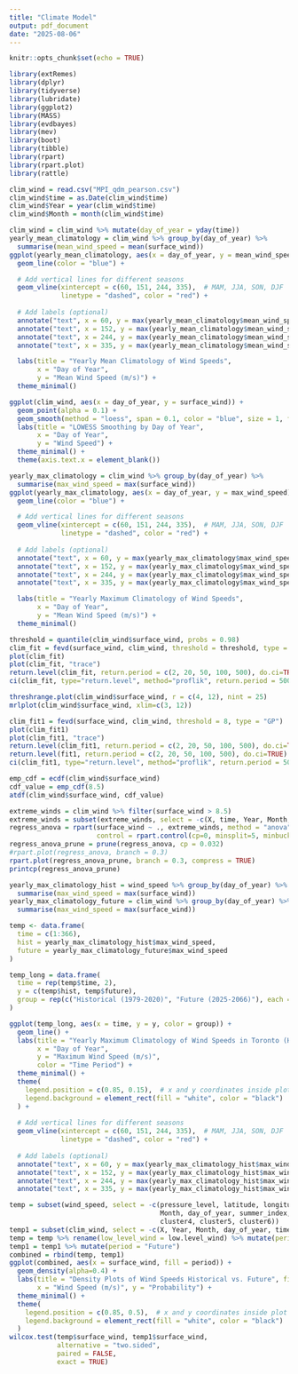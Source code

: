 ```yaml
---
title: "Climate Model"
output: pdf_document
date: "2025-08-06"
---
```


```r
knitr::opts_chunk$set(echo = TRUE)
```

```r
library(extRemes)
library(dplyr)
library(tidyverse)
library(lubridate)
library(ggplot2)
library(MASS)
library(evdbayes)
library(mev)
library(boot)
library(tibble)
library(rpart)
library(rpart.plot)
library(rattle)
```

```r
clim_wind = read.csv("MPI_qdm_pearson.csv")
clim_wind$time = as.Date(clim_wind$time)
clim_wind$Year = year(clim_wind$time)
clim_wind$Month = month(clim_wind$time)
```

```r
clim_wind = clim_wind %>% mutate(day_of_year = yday(time))
yearly_mean_climatology = clim_wind %>% group_by(day_of_year) %>% 
  summarise(mean_wind_speed = mean(surface_wind))
ggplot(yearly_mean_climatology, aes(x = day_of_year, y = mean_wind_speed)) +
  geom_line(color = "blue") +

  # Add vertical lines for different seasons
  geom_vline(xintercept = c(60, 151, 244, 335),  # MAM, JJA, SON, DJF
             linetype = "dashed", color = "red") +
  
  # Add labels (optional)
  annotate("text", x = 60, y = max(yearly_mean_climatology$mean_wind_speed), label = "MAM", angle = 90, vjust = -0.5) +
  annotate("text", x = 152, y = max(yearly_mean_climatology$mean_wind_speed), label = "JJA", angle = 90, vjust = -0.5) +
  annotate("text", x = 244, y = max(yearly_mean_climatology$mean_wind_speed), label = "SON", angle = 90, vjust = -0.5) +
  annotate("text", x = 335, y = max(yearly_mean_climatology$mean_wind_speed), label = "DJF", angle = 90, vjust = -0.5) +

  labs(title = "Yearly Mean Climatology of Wind Speeds",
       x = "Day of Year",
       y = "Mean Wind Speed (m/s)") +
  theme_minimal()
```

```r
ggplot(clim_wind, aes(x = day_of_year, y = surface_wind)) + 
  geom_point(alpha = 0.1) +
  geom_smooth(method = "loess", span = 0.1, color = "blue", size = 1, fill = "lightblue", se = TRUE) +
  labs(title = "LOWESS Smoothing by Day of Year",
       x = "Day of Year",
       y = "Wind Speed") + 
  theme_minimal() + 
  theme(axis.text.x = element_blank())
```

```r
yearly_max_climatology = clim_wind %>% group_by(day_of_year) %>% 
  summarise(max_wind_speed = max(surface_wind))
ggplot(yearly_max_climatology, aes(x = day_of_year, y = max_wind_speed)) +
  geom_line(color = "blue") +

  # Add vertical lines for different seasons
  geom_vline(xintercept = c(60, 151, 244, 335),  # MAM, JJA, SON, DJF
             linetype = "dashed", color = "red") +
  
  # Add labels (optional)
  annotate("text", x = 60, y = max(yearly_max_climatology$max_wind_speed), label = "MAM", angle = 90, vjust = -0.5) +
  annotate("text", x = 152, y = max(yearly_max_climatology$max_wind_speed), label = "JJA", angle = 90, vjust = -0.5) +
  annotate("text", x = 244, y = max(yearly_max_climatology$max_wind_speed), label = "SON", angle = 90, vjust = -0.5) +
  annotate("text", x = 335, y = max(yearly_max_climatology$max_wind_speed), label = "DJF", angle = 90, vjust = -0.5) +

  labs(title = "Yearly Maximum Climatology of Wind Speeds",
       x = "Day of Year",
       y = "Mean Wind Speed (m/s)") +
  theme_minimal()
```

```r
threshold = quantile(clim_wind$surface_wind, probs = 0.98)
clim_fit = fevd(surface_wind, clim_wind, threshold = threshold, type = "GP")
plot(clim_fit)
plot(clim_fit, "trace")
return.level(clim_fit, return.period = c(2, 20, 50, 100, 500), do.ci=TRUE)
ci(clim_fit, type="return.level", method="proflik", return.period = 500, xrange = c(14, 23), verbose = TRUE)
```

```r
threshrange.plot(clim_wind$surface_wind, r = c(4, 12), nint = 25)
mrlplot(clim_wind$surface_wind, xlim=c(3, 12))
```

```r
clim_fit1 = fevd(surface_wind, clim_wind, threshold = 8, type = "GP")
plot(clim_fit1)
plot(clim_fit1, "trace")
return.level(clim_fit1, return.period = c(2, 20, 50, 100, 500), do.ci=TRUE)
return.level(fit1, return.period = c(2, 20, 50, 100, 500), do.ci=TRUE)
ci(clim_fit1, type="return.level", method="proflik", return.period = 500, xrange = c(15, 23), verbose = TRUE)
```

```r
emp_cdf = ecdf(clim_wind$surface_wind)
cdf_value = emp_cdf(8.5)
atdf(clim_wind$surface_wind, cdf_value)
```

```r
extreme_winds = clim_wind %>% filter(surface_wind > 8.5)
extreme_winds = subset(extreme_winds, select = -c(X, time, Year, Month, day_of_year))
regress_anova = rpart(surface_wind ~ ., extreme_winds, method = "anova", 
                      control = rpart.control(cp=0, minsplit=5, minbucket=5, maxcompete=0, maxsurrogate=0))
regress_anova_prune = prune(regress_anova, cp = 0.032)
#rpart.plot(regress_anova, branch = 0.3)
rpart.plot(regress_anova_prune, branch = 0.3, compress = TRUE)
printcp(regress_anova_prune)
```

```r
yearly_max_climatology_hist = wind_speed %>% group_by(day_of_year) %>% 
  summarise(max_wind_speed = max(surface_wind))
yearly_max_climatology_future = clim_wind %>% group_by(day_of_year) %>% 
  summarise(max_wind_speed = max(surface_wind))

temp <- data.frame(
  time = c(1:366),
  hist = yearly_max_climatology_hist$max_wind_speed,
  future = yearly_max_climatology_future$max_wind_speed
)

temp_long = data.frame(
  time = rep(temp$time, 2),
  y = c(temp$hist, temp$future),
  group = rep(c("Historical (1979-2020)", "Future (2025-2066)"), each = 366)
)

ggplot(temp_long, aes(x = time, y = y, color = group)) +
  geom_line() +
  labs(title = "Yearly Maximum Climatology of Wind Speeds in Toronto (Historical vs Future)",
       x = "Day of Year",
       y = "Maximum Wind Speed (m/s)",
       color = "Time Period") +
  theme_minimal() +
  theme(
    legend.position = c(0.85, 0.15),  # x and y coordinates inside plot
    legend.background = element_rect(fill = "white", color = "black")  # optional styling
  ) + 
  
  # Add vertical lines for different seasons
  geom_vline(xintercept = c(60, 151, 244, 335),  # MAM, JJA, SON, DJF
             linetype = "dashed", color = "red") +
  
  # Add labels (optional)
  annotate("text", x = 60, y = max(yearly_max_climatology_hist$max_wind_speed) - 0.6, label = "Spring", angle = 90, vjust = -0.5) +
  annotate("text", x = 152, y = max(yearly_max_climatology_hist$max_wind_speed) - 0.6, label = "Summer", angle = 90, vjust = -0.5) +
  annotate("text", x = 244, y = max(yearly_max_climatology_hist$max_wind_speed) - 0.6, label = "Autumn", angle = 90, vjust = -0.5) +
  annotate("text", x = 335, y = max(yearly_max_climatology_hist$max_wind_speed) - 0.6, label = "Winter", angle = 90, vjust = -0.5)
```

```r
temp = subset(wind_speed, select = -c(pressure_level, latitude, longitude, valid_time, Year, 
                                      Month, day_of_year, summer_index, cluster1, cluster2, cluster3,
                                      cluster4, cluster5, cluster6))
temp1 = subset(clim_wind, select = -c(X, Year, Month, day_of_year, time))
temp = temp %>% rename(low_level_wind = low.level_wind) %>% mutate(period = "Historical")
temp1 = temp1 %>% mutate(period = "Future")
combined = rbind(temp, temp1)
ggplot(combined, aes(x = surface_wind, fill = period)) +
  geom_density(alpha=0.4) + 
  labs(title = "Density Plots of Wind Speeds Historical vs. Future", fill = "Period", 
       x = "Wind Speed (m/s)", y = "Probability") + 
  theme_minimal() + 
  theme(
    legend.position = c(0.85, 0.5),  # x and y coordinates inside plot
    legend.background = element_rect(fill = "white", color = "black")  # optional styling
  )
wilcox.test(temp$surface_wind, temp1$surface_wind, 
            alternative = "two.sided",
            paired = FALSE,
            exact = TRUE)
```











